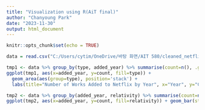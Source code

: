 ---
title: "Visualization using R(AiT final)"
author: "Chanyoung Park"
date: "2023-11-30"
output: html_document
---

```{r setup, include=FALSE}
knitr::opts_chunk$set(echo = TRUE)
```

```{r, in}
data = read.csv("C:/Users/cytim/OneDrive/바탕 화면/AIT 580/cleaned_netflix_titles.csv")
```

```{r}
tmp1 <- data %>% group_by(type, added_year) %>% summarise(count=n(), .groups="drop")
ggplot(tmp1, aes(x=added_year, y=count, fill=type)) + 
  geom_area(aes(group=type), position='stack') + 
  labs(title="Number of Works Added to Netflix by Year", x="Year", y="Counts")

```
```{r}
tmp2 <- data %>% group_by(added_year, relativity) %>% summarise(count=n(),.groups="drop")
ggplot(tmp2, aes(x=added_year, y=count, fill=relativity)) + geom_bar(stat='identity', position='dodge') + labs(title="Yearly Comparison", x="Year", y="Counts")
```



